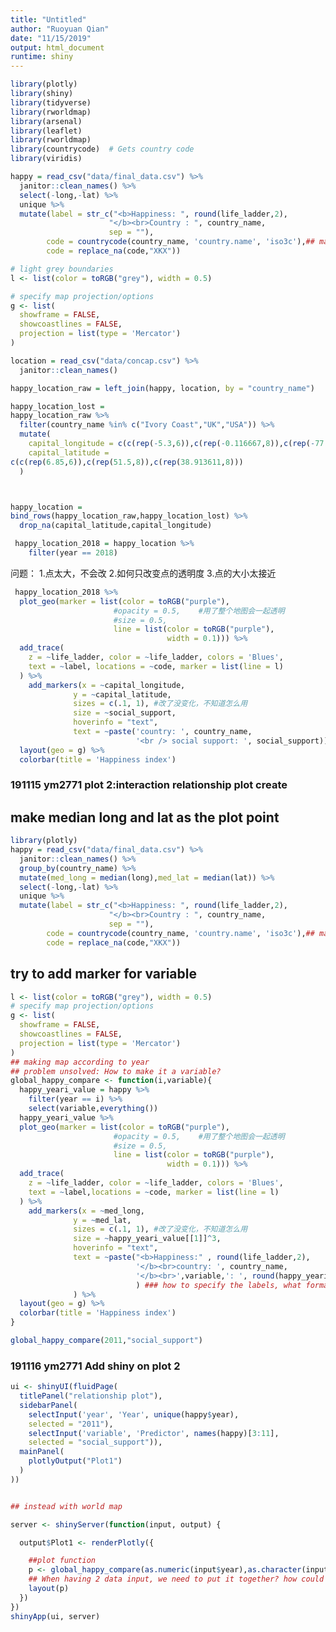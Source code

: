 ```yaml
---
title: "Untitled"
author: "Ruoyuan Qian"
date: "11/15/2019"
output: html_document
runtime: shiny
---
```


```r
library(plotly)
library(shiny)
library(tidyverse)
library(rworldmap)
library(arsenal)
library(leaflet)
library(rworldmap) 
library(countrycode)  # Gets country code 
library(viridis)
```

```r
happy = read_csv("data/final_data.csv") %>% 
  janitor::clean_names() %>% 
  select(-long,-lat) %>% 
  unique %>% 
  mutate(label = str_c("<b>Happiness: ", round(life_ladder,2), 
                      "</b><br>Country : ", country_name,
                      sep = ""),
        code = countrycode(country_name, 'country.name', 'iso3c'),## match code
        code = replace_na(code,"XKX"))

# light grey boundaries
l <- list(color = toRGB("grey"), width = 0.5)

# specify map projection/options
g <- list(
  showframe = FALSE,
  showcoastlines = FALSE,
  projection = list(type = 'Mercator')
)


```


```r
location = read_csv("data/concap.csv") %>% 
  janitor::clean_names() 

happy_location_raw = left_join(happy, location, by = "country_name")

happy_location_lost = 
happy_location_raw %>% 
  filter(country_name %in% c("Ivory Coast","UK","USA")) %>% 
  mutate(
    capital_longitude = c(c(rep(-5.3,6)),c(rep(-0.116667,8)),c(rep(-77.013222,8))),
    capital_latitude = 
c(c(rep(6.85,6)),c(rep(51.5,8)),c(rep(38.913611,8)))
  )



happy_location = 
bind_rows(happy_location_raw,happy_location_lost) %>% 
  drop_na(capital_latitude,capital_longitude)
```

```r
 happy_location_2018 = happy_location %>% 
    filter(year == 2018)

```

问题：
1.点太大，不会改
2.如何只改变点的透明度
3.点的大小太接近
```r
 happy_location_2018 %>%
  plot_geo(marker = list(color = toRGB("purple"),
                       #opacity = 0.5,    #用了整个地图会一起透明
                       #size = 0.5,
                       line = list(color = toRGB("purple"),
                                   width = 0.1))) %>%  
  add_trace(
    z = ~life_ladder, color = ~life_ladder, colors = 'Blues',
    text = ~label, locations = ~code, marker = list(line = l)
  ) %>%
    add_markers(x = ~capital_longitude,
              y = ~capital_latitude,
              sizes = c(.1, 1), #改了没变化，不知道怎么用
              size = ~social_support,
              hoverinfo = "text",
              text = ~paste('country: ', country_name,
                            '<br /> social support: ', social_support)) %>%
  layout(geo = g) %>% 
  colorbar(title = 'Happiness index') 

```



### 191115 ym2771 plot 2:interaction relationship plot create

## make median long and lat as the plot point
```r
library(plotly)
happy = read_csv("data/final_data.csv") %>% 
  janitor::clean_names() %>%
  group_by(country_name) %>% 
  mutate(med_long = median(long),med_lat = median(lat)) %>% 
  select(-long,-lat) %>% 
  unique %>% 
  mutate(label = str_c("<b>Happiness: ", round(life_ladder,2), 
                      "</b><br>Country : ", country_name,
                      sep = ""),
        code = countrycode(country_name, 'country.name', 'iso3c'),## match code
        code = replace_na(code,"XKX"))
```

## try to add marker for variable
```r
l <- list(color = toRGB("grey"), width = 0.5)
# specify map projection/options
g <- list(
  showframe = FALSE,
  showcoastlines = FALSE,
  projection = list(type = 'Mercator')
)
## making map according to year
## problem unsolved: How to make it a variable?
global_happy_compare <- function(i,variable){
  happy_yeari_value = happy %>% 
    filter(year == i) %>% 
    select(variable,everything())
  happy_yeari_value %>%
  plot_geo(marker = list(color = toRGB("purple"),
                       #opacity = 0.5,    #用了整个地图会一起透明
                       #size = 0.5,
                       line = list(color = toRGB("purple"),
                                   width = 0.1))) %>%  
  add_trace(
    z = ~life_ladder, color = ~life_ladder, colors = 'Blues',
    text = ~label,locations = ~code, marker = list(line = l)
  ) %>%
    add_markers(x = ~med_long,
              y = ~med_lat,
              sizes = c(.1, 1), #改了没变化，不知道怎么用
              size = ~happy_yeari_value[[1]]^3,
              hoverinfo = "text",
              text = ~paste("<b>Happiness:" , round(life_ladder,2),
                            '</b><br>country: ', country_name,
                            '</b><br>',variable,': ', round(happy_yeari_value[[1]],2)
                            ) ### how to specify the labels, what format?
              ) %>%
  layout(geo = g) %>% 
  colorbar(title = 'Happiness index')
}
```


```r
global_happy_compare(2011,"social_support")
```

### 191116  ym2771 Add shiny on plot 2

```r
ui <- shinyUI(fluidPage(
  titlePanel("relationship plot"),
  sidebarPanel(
    selectInput('year', 'Year', unique(happy$year),
    selected = "2011"),
    selectInput('variable', 'Predictor', names(happy)[3:11],
    selected = "social_support")),
  mainPanel(
    plotlyOutput("Plot1")
  )
))


## instead with world map 

server <- shinyServer(function(input, output) {

  output$Plot1 <- renderPlotly({

    ##plot function
    p <- global_happy_compare(as.numeric(input$year),as.character(input$variable)) 
    ## When having 2 data input, we need to put it together? how could we use it separatly?
    layout(p)
  })
})
shinyApp(ui, server)
```



















